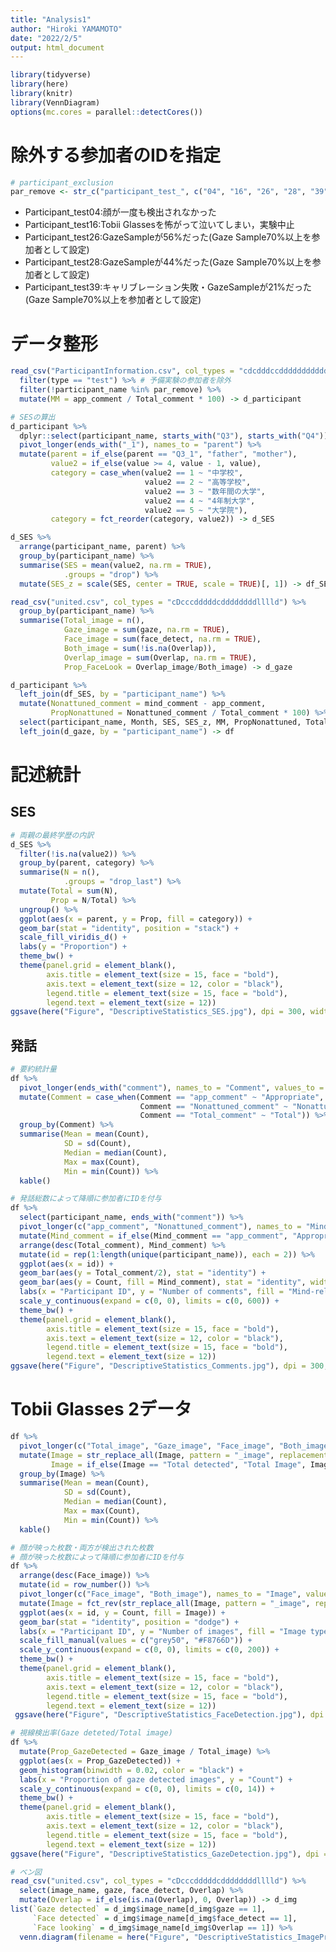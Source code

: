 ```yaml
---
title: "Analysis1"
author: "Hiroki YAMAMOTO"
date: "2022/2/5"
output: html_document
---
```

```r
library(tidyverse)
library(here)
library(knitr)
library(VennDiagram)
options(mc.cores = parallel::detectCores()) 
```

# 除外する参加者のIDを指定
```r
# participant_exclusion
par_remove <- str_c("participant_test_", c("04", "16", "26", "28", "39"))
```

- Participant_test04:顔が一度も検出されなかった
- Participant_test16:Tobii Glassesを怖がって泣いてしまい，実験中止
- Participant_test26:GazeSampleが56%だった(Gaze Sample70%以上を参加者として設定)
- Participant_test28:GazeSampleが44%だった(Gaze Sample70%以上を参加者として設定)
- Participant_test39:キャリブレーション失敗・GazeSampleが21%だった(Gaze Sample70%以上を参加者として設定)

# データ整形
```r
read_csv("ParticipantInformation.csv", col_types = "cdcdddccdddddddddddddd_") %>% 
  filter(type == "test") %>% # 予備実験の参加者を除外
  filter(!participant_name %in% par_remove) %>% 
  mutate(MM = app_comment / Total_comment * 100) -> d_participant 

# SESの算出
d_participant %>% 
  dplyr::select(participant_name, starts_with("Q3"), starts_with("Q4")) %>% 
  pivot_longer(ends_with("_1"), names_to = "parent") %>% 
  mutate(parent = if_else(parent == "Q3_1", "father", "mother"),
         value2 = if_else(value >= 4, value - 1, value),
         category = case_when(value2 == 1 ~ "中学校",
                              value2 == 2 ~ "高等学校",
                              value2 == 3 ~ "数年間の大学",
                              value2 == 4 ~ "4年制大学",
                              value2 == 5 ~ "大学院"),
         category = fct_reorder(category, value2)) -> d_SES

d_SES %>%
  arrange(participant_name, parent) %>% 
  group_by(participant_name) %>% 
  summarise(SES = mean(value2, na.rm = TRUE),
            .groups = "drop") %>% 
  mutate(SES_z = scale(SES, center = TRUE, scale = TRUE)[, 1]) -> df_SES

read_csv("united.csv", col_types = "cDcccdddddcddddddddlllld") %>% 
  group_by(participant_name) %>% 
  summarise(Total_image = n(),
            Gaze_image = sum(gaze, na.rm = TRUE),
            Face_image = sum(face_detect, na.rm = TRUE),
            Both_image = sum(!is.na(Overlap)),
            Overlap_image = sum(Overlap, na.rm = TRUE),
            Prop_FaceLook = Overlap_image/Both_image) -> d_gaze

d_participant %>% 
  left_join(df_SES, by = "participant_name") %>% 
  mutate(Nonattuned_comment = mind_comment - app_comment,
         PropNonattuned = Nonattuned_comment / Total_comment * 100) %>% 
  select(participant_name, Month, SES, SES_z, MM, PropNonattuned, Total_comment, app_comment, Nonattuned_comment) %>% 
  left_join(d_gaze, by = "participant_name") -> df

```

# 記述統計
## SES
```r
# 両親の最終学歴の内訳
d_SES %>%
  filter(!is.na(value2)) %>%  
  group_by(parent, category) %>% 
  summarise(N = n(),
            .groups = "drop_last") %>%
  mutate(Total = sum(N),
         Prop = N/Total) %>% 
  ungroup() %>% 
  ggplot(aes(x = parent, y = Prop, fill = category)) +
  geom_bar(stat = "identity", position = "stack") +
  scale_fill_viridis_d() +
  labs(y = "Proportion") +
  theme_bw() + 
  theme(panel.grid = element_blank(),
        axis.title = element_text(size = 15, face = "bold"),
        axis.text = element_text(size = 12, color = "black"),
        legend.title = element_text(size = 15, face = "bold"),
        legend.text = element_text(size = 12))
ggsave(here("Figure", "DescriptiveStatistics_SES.jpg"), dpi = 300, width = 6, height = 6)
```

## 発話
```r
# 要約統計量
df %>% 
  pivot_longer(ends_with("comment"), names_to = "Comment", values_to = "Count") %>%
  mutate(Comment = case_when(Comment == "app_comment" ~ "Appropriate",
                             Comment == "Nonattuned_comment" ~ "Nonattuned",
                             Comment == "Total_comment" ~ "Total")) %>% 
  group_by(Comment) %>% 
  summarise(Mean = mean(Count),
            SD = sd(Count),
            Median = median(Count),
            Max = max(Count),
            Min = min(Count)) %>% 
  kable()

# 発話総数によって降順に参加者にIDを付与 
df %>% 
  select(participant_name, ends_with("comment")) %>% 
  pivot_longer(c("app_comment", "Nonattuned_comment"), names_to = "Mind_comment", values_to = "Count") %>% 
  mutate(Mind_comment = if_else(Mind_comment == "app_comment", "Appropriate", "Nonattuned")) %>% 
  arrange(desc(Total_comment), Mind_comment) %>% 
  mutate(id = rep(1:length(unique(participant_name)), each = 2)) %>%  
  ggplot(aes(x = id)) +
  geom_bar(aes(y = Total_comment/2), stat = "identity") +
  geom_bar(aes(y = Count, fill = Mind_comment), stat = "identity", width = 0.6) +
  labs(x = "Participant ID", y = "Number of comments", fill = "Mind-related\ncomments") +
  scale_y_continuous(expand = c(0, 0), limits = c(0, 600)) +
  theme_bw() + 
  theme(panel.grid = element_blank(),
        axis.title = element_text(size = 15, face = "bold"),
        axis.text = element_text(size = 12, color = "black"),
        legend.title = element_text(size = 15, face = "bold"),
        legend.text = element_text(size = 12))
ggsave(here("Figure", "DescriptiveStatistics_Comments.jpg"), dpi = 300, width = 12, height = 8)
```

# Tobii Glasses 2データ
```r
df %>% 
  pivot_longer(c("Total_image", "Gaze_image", "Face_image", "Both_image"), names_to = "Image", values_to = "Count") %>% 
  mutate(Image = str_replace_all(Image, pattern = "_image", replacement = " detected"),
         Image = if_else(Image == "Total detected", "Total Image", Image)) %>% 
  group_by(Image) %>% 
  summarise(Mean = mean(Count),
            SD = sd(Count),
            Median = median(Count),
            Max = max(Count),
            Min = min(Count)) %>% 
  kable()

# 顔が映った枚数・両方が検出された枚数
# 顔が映った枚数によって降順に参加者にIDを付与
df %>% 
  arrange(desc(Face_image)) %>% 
  mutate(id = row_number()) %>% 
  pivot_longer(c("Face_image", "Both_image"), names_to = "Image", values_to = "Count") %>% 
  mutate(Image = fct_rev(str_replace_all(Image, pattern = "_image", replacement = " detected"))) %>% 
  ggplot(aes(x = id, y = Count, fill = Image)) +
  geom_bar(stat = "identity", position = "dodge") +
  labs(x = "Participant ID", y = "Number of images", fill = "Image type") +
  scale_fill_manual(values = c("grey50", "#F8766D")) +
  scale_y_continuous(expand = c(0, 0), limits = c(0, 200)) +
  theme_bw() + 
  theme(panel.grid = element_blank(),
        axis.title = element_text(size = 15, face = "bold"),
        axis.text = element_text(size = 12, color = "black"),
        legend.title = element_text(size = 15, face = "bold"),
        legend.text = element_text(size = 12))
 ggsave(here("Figure", "DescriptiveStatistics_FaceDetection.jpg"), dpi = 300, width = 12, height = 8) 

# 視線検出率(Gaze deteted/Total image)
df %>% 
  mutate(Prop_GazeDetected = Gaze_image / Total_image) %>%
  ggplot(aes(x = Prop_GazeDetected)) +
  geom_histogram(binwidth = 0.02, color = "black") +
  labs(x = "Proportion of gaze detected images", y = "Count") +
  scale_y_continuous(expand = c(0, 0), limits = c(0, 14)) +
  theme_bw() + 
  theme(panel.grid = element_blank(),
        axis.title = element_text(size = 15, face = "bold"),
        axis.text = element_text(size = 12, color = "black"),
        legend.title = element_text(size = 15, face = "bold"),
        legend.text = element_text(size = 12))
ggsave(here("Figure", "DescriptiveStatistics_GazeDetection.jpg"), dpi = 300, width = 12, height = 8)
```

```r
# ベン図
read_csv("united.csv", col_types = "cDcccdddddcddddddddlllld") %>% 
  select(image_name, gaze, face_detect, Overlap) %>% 
  mutate(Overlap = if_else(is.na(Overlap), 0, Overlap)) -> d_img
list(`Gaze detected` = d_img$image_name[d_img$gaze == 1],
     `Face detected` = d_img$image_name[d_img$face_detect == 1],
     `Face looking` = d_img$image_name[d_img$Overlap == 1]) %>% 
  venn.diagram(filename = here("Figure", "DescriptiveStatistics_ImageProp.png"), fill = c(2, 4, 3), cat.dist = c(0.075, 0.075, -0.15), alpha = 0.4, disable.logging = TRUE)
```

